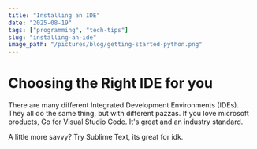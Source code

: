 ```yaml
---
title: "Installing an IDE"
date: "2025-08-19"
tags: ["programming", "tech-tips"]
slug: "installing-an-ide"
image_path: "/pictures/blog/getting-started-python.png"
---
```


<BlogImage src="/pictures/blog/getting-started-python.png" alt="Python Logo" />

# Choosing the Right IDE for you

There are many different Integrated Development Environments (IDEs). They all do the same thing, but with different pazzas. If you love microsoft products, 
Go for Visual Studio Code. It's great and an industry standard. 

A little more savvy? Try Sublime Text, its great for idk.